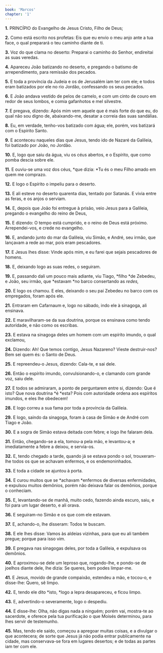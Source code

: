 ```yaml
---
book: 'Marcos'
chapter: '1'
---
```


**1.** PRINCÍPIO do Evangelho de Jesus Cristo, Filho de Deus;

**2.** Como está escrito nos profetas: Eis que eu envio o meu anjo ante a tua face, o qual preparará o teu caminho diante de ti.

**3.** Voz do que clama no deserto: Preparai o caminho do Senhor, endireitai as suas veredas.

**4.** Apareceu João batizando no deserto, e pregando o batismo de arrependimento, para remissão dos pecados.

**5.** E toda a província da Judeia e os de Jerusalém iam ter com ele; e todos eram batizados por ele no rio Jordão, confessando os seus pecados.

**6.** E João andava vestido de pelos de camelo, e com um cinto de couro em redor de seus lombos, e comia gafanhotos e mel silvestre.

**7.** E pregava, dizendo: Após mim vem aquele que é mais forte do que eu, do qual não sou digno de, abaixando-me, desatar a correia das suas sandálias.

**8.** Eu, em verdade, tenho-vos batizado com água; ele, porém, vos batizará com o Espírito Santo.

**9.** E aconteceu naqueles dias que Jesus, tendo ido de Nazaré da Galileia, foi batizado por João, no Jordão.

**10.** E, logo que saiu da água, viu os céus abertos, e o Espírito, que como pomba descia sobre ele.

**11.** E ouviu-se uma voz dos céus, *que dizia: *Tu és o meu Filho amado em quem me comprazo.

**12.** E logo o Espírito o impeliu para o deserto.

**13.** E ali esteve no deserto quarenta dias, tentado por Satanás. E vivia entre as feras, e os anjos o serviam.

**14.** E, depois que João foi entregue à prisão, veio Jesus para a Galileia, pregando o evangelho do reino de Deus,

**15.** E dizendo: O tempo está cumprido, e o reino de Deus está próximo. Arrependei-vos, e crede no evangelho.

**16.** E, andando junto do mar da Galileia, viu Simão, e André, seu irmão, que lançavam a rede ao mar, pois eram pescadores.

**17.** E Jesus lhes disse: Vinde após mim, e eu farei que sejais pescadores de homens.

**18.** E, deixando logo as suas redes, o seguiram.

**19.** E, passando dali um pouco mais adiante, viu Tiago, *filho *de Zebedeu, e João, seu irmão, que *estavam *no barco consertando as *redes,*

**20.** E logo os chamou. E eles, deixando o seu pai Zebedeu no barco com os empregados, foram após ele.

**21.** Entraram em Cafarnaum e, logo no sábado, indo ele à sinagoga, ali ensinava.

**22.** E maravilharam-se da sua doutrina, porque os ensinava como tendo autoridade, e não como os escribas.

**23.** E estava na sinagoga deles um homem com um espírito imundo, o qual exclamou,

**24.** Dizendo: Ah! Que temos contigo, Jesus Nazareno? Vieste destruir-nos? Bem sei quem és: o Santo de Deus.

**25.** E repreendeu-o Jesus, dizendo: Cala-te, e sai dele.

**26.** Então o espírito imundo, convulsionando-o, e clamando com grande voz, saiu dele.

**27.** E todos se admiraram, a ponto de perguntarem entre si, dizendo: Que é isto? Que nova doutrina *é *esta? Pois com autoridade ordena aos espíritos imundos, e eles lhe obedecem!

**28.** E logo correu a sua fama por toda a província da Galileia.

**29.** E logo, saindo da sinagoga, foram à casa de Simão e de André com Tiago e João.

**30.** E a sogra de Simão estava deitada com febre; e logo lhe falaram dela.

**31.** Então, chegando-se a ela, tomou-a pela mão, e levantou-a; e imediatamente a febre a deixou, e servia-os.

**32.** E, tendo chegado a tarde, quando já se estava pondo o sol, trouxeram-lhe todos os que se achavam enfermos, e os endemoninhados.

**33.** E toda a cidade se ajuntou à porta.

**34.** E curou muitos que se *achavam *enfermos de diversas enfermidades, e expulsou muitos demônios, porém não deixava falar os demônios, porque o conheciam.

**35.** E, levantando-se de manhã, muito cedo, fazendo ainda escuro, saiu, e foi para um lugar deserto, e ali orava.

**36.** E seguiram-no Simão e os que com ele estavam.

**37.** E, achando-o, lhe disseram: Todos te buscam.

**38.** E ele lhes disse: Vamos às aldeias vizinhas, para que eu ali também pregue; porque para isso vim.

**39.** E pregava nas sinagogas deles, por toda a Galileia, e expulsava os demônios.

**40.** E aproximou-se dele um leproso que, rogando-lhe, e pondo-se de joelhos diante dele, lhe dizia: Se queres, bem podes limpar-me.

**41.** E Jesus, movido de grande compaixão, estendeu a mão, e tocou-o, e disse-lhe: Quero, sê limpo.

**42.** E, tendo ele dito *isto, *logo a lepra desapareceu, e ficou limpo.

**43.** E, advertindo-o severamente, logo o despediu.

**44.** E disse-lhe: Olha, não digas nada a ninguém; porém vai, mostra-te ao sacerdote, e oferece pela tua purificação o que Moisés determinou, para lhes servir de testemunho.

**45.** Mas, tendo ele saído, começou a apregoar muitas coisas, e a divulgar o que acontecera; de sorte que Jesus já não podia entrar publicamente na cidade, mas conservava-se fora em lugares desertos; e de todas as partes iam ter com ele.